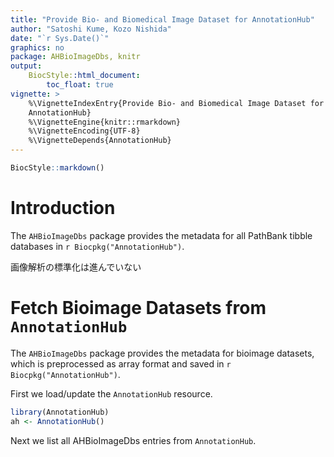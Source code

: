 ```yaml
---
title: "Provide Bio- and Biomedical Image Dataset for AnnotationHub"
author: "Satoshi Kume, Kozo Nishida"
date: "`r Sys.Date()`"
graphics: no
package: AHBioImageDbs, knitr
output:
    BiocStyle::html_document:
        toc_float: true
vignette: >
    %\VignetteIndexEntry{Provide Bio- and Biomedical Image Dataset for 
    AnnotationHub}
    %\VignetteEngine{knitr::rmarkdown}
    %\VignetteEncoding{UTF-8}
    %\VignetteDepends{AnnotationHub}
---
```


```r
BiocStyle::markdown()
```

# Introduction

The `AHBioImageDbs` package provides the metadata for all PathBank tibble
databases in `r Biocpkg("AnnotationHub")`. 




画像解析の標準化は進んでいない


# Fetch Bioimage Datasets from `AnnotationHub`

The `AHBioImageDbs` package provides the metadata for bioimage datasets,
which is preprocessed as array format and saved in
`r Biocpkg("AnnotationHub")`.

First we load/update the `AnnotationHub` resource.

```r
library(AnnotationHub)
ah <- AnnotationHub()
```

Next we list all AHBioImageDbs entries from `AnnotationHub`.







